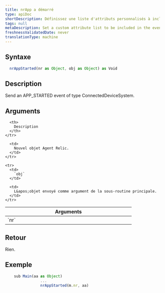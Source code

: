 ```yaml
---
title: nrApp a démarré
type: apiDoc
shortDescription: Définissez une liste d'attributs personnalisés à inclure dans l'événement.
tags: null
metaDescription: Set a custom attribute list to be included in the events.
freshnessValidatedDate: never
translationType: machine
---
```


## Syntaxe

```js
  nrAppStarted(nr as Object, obj as Object) as Void
```

## Description

Send an APP\_STARTED event of type ConnectedDeviceSystem.

## Arguments

<table>
  <thead>
    <tr>
      <th width="25%">
        Arguments
      </th>

      <th>
        Description
      </th>
    </tr>
  </thead>

  <tbody>
    <tr>
      <td>
        `nr`
      </td>

      <td>
        Nouvel objet Agent Relic.
      </td>
    </tr>

    <tr>
      <td>
        `obj`
      </td>

      <td>
        L&apos;objet envoyé comme argument de la sous-routine principale.
      </td>
    </tr>
  </tbody>
</table>

## Retour

Rien.

## Exemple

```js
  	sub Main(aa as Object)
		        ...
		        nrAppStarted(m.nr, aa)
```